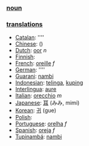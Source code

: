 === [[noun]] ===

=== [[translation]]s ===

*[[Catalan]]: [[]] ''''
*[[Chinese]]: [[]] ()
*[[Dutch]]: [[oor]] ''n''
*[[Finnish]]: [[]]
*[[French]]: [[oreille]] ''f''
*[[German]]: [[]] ''''
*[[Guarani]]: [[nambi]]
*[[Indonesian]]: [[telinga]], [[kuping]]
*[[Interlingua]]: [[aure]]
*[[Italian]]: [[orecchio]] ''m''
*[[Japanese]]: [[耳]] (みみ, mimi)
*[[Korean]]: [[귀]] (gue)
*[[Polish]]: [[]]
*[[Portuguese]]: [[orelha]] ''f''
*[[Spanish]]: [[oreja]] ''f''
*[[Tupinambá]]: [[nambi]]